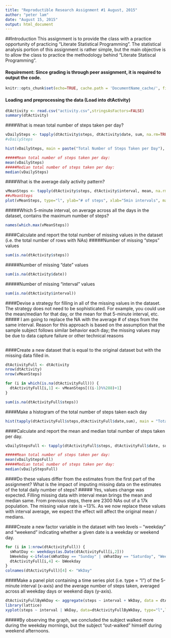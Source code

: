 ```yaml
---
title: "Reproductible Research Assignment #1 August, 2015"
author: "peter lam"
date: "August 15, 2015"
output: html_document
---
```


##Introduction
This assignment is to provide the class with a practice opportunity of practicing "Literate Statistical Programming".  The statistical analysis portion of this assignment is rather simple, but the main objective is to allow the class to practice the methodology behind "Literate Statiscal Programming".


#### Requirement: Since grading is through peer assignment, it is required to output the code.

```r
knitr::opts_chunk$set(echo=TRUE, cache.path = 'DocumentName_cache/', fig.path='figure/')
```

#### Loading and preprocessing the data (Load into dtActivity)

```r
dtActivity <- read.csv("activity.csv",stringsAsFactors=FALSE)
summary(dtActivity)
```

####What is mean total number of steps taken per day?
```r
vDailySteps <- tapply(dtActivity$steps, dtActivity$date, sum, na.rm=TRUE)
#vDailySteps

hist(vDailySteps, main = paste("Total Number of Steps Taken per Day"), xlab="Sum of Steps")

#####Mean total number of steps taken per day:
mean(vDailySteps)
#####Median total number of steps taken per day:
median(vDailySteps)

```

####What is the average daily activity pattern?
```r
vMeanSteps <- tapply(dtActivity$steps, dtActivity$interval, mean, na.rm=TRUE)
##vMeanSteps
plot(vMeanSteps, type="l", ylab="# of steps", xlab="5min intervals", main="Average Dailyt Activity Pattern")
```

#####Which 5-minute interval, on average across all the days in the dataset, contains the maximum number of steps?
```r
names(which.max(vMeanSteps))
```
####Calculate and report the total number of missing values in the dataset (i.e. the total number of rows with NAs)
#####Number of missing "steps" values
```r
sum(is.na(dtActivity$steps))
```
#####Number of missing "date" values
```r
sum(is.na(dtActivity$date))
```
#####Number of missing "interval" values
```r
sum(is.na(dtActivity$interval))
```


####Devise a strategy for filling in all of the missing values in the dataset. The strategy does not need to be sophisticated. For example, you could use the mean/median for that day, or the mean for that 5-minute interval, etc.
##### I am going to replace the NA with the average # of steps from the same interval.  Reason for this approach is based on the assumption that the sample subject follows similar behavior each day; the missing values may be due to data capture failure or other technical reasons
```r
```

####Create a new dataset that is equal to the original dataset but with the missing data filled in.
```r
dtActivityFull <- dtActivity
nrow(dtActivity)
nrow(vMeanSteps)

for (i in which(is.na(dtActivityFull))) {
  dtActivityFull[i,1] <- vMeanSteps[((i-1)%%288)+1]
}

sum(is.na(dtActivityFull$steps))
```

####Make a histogram of the total number of steps taken each day

```r
hist(tapply(dtActivityFull$steps,dtActivityFull$date,sum), main = "Total Number of Steps Taken Each Day", xlab="Steps")
```
####Calculate and report the mean and median total number of steps taken per day. 
```r
vDailyStepsFull <- tapply(dtActivityFull$steps, dtActivityFull$date, sum, na.rm=TRUE)

#####Mean total number of steps taken per day:
mean(vDailyStepsFull)
#####Median total number of steps taken per day:
median(vDailyStepsFull)
```

####Do these values differ from the estimates from the first part of the assignment? What is the impact of imputing missing data on the estimates of the total daily number of steps?
##### Yes, values change was expected.  Filling missing data with interval mean brings the mean and median same.  From previous steps, there are 2300 NAs out of a 17k population.  The missing value rate is ~13%.  As we now replace these values with interval average, we expect the effect will affect the original mean / medians.

####Create a new factor variable in the dataset with two levels – “weekday” and “weekend” indicating whether a given date is a weekday or weekend day.
```r
for (i in 1:nrow(dtActivityFull)) {
  sWhatDay <- weekdays(as.Date(dtActivityFull[i,2]))
  bWeekday <-ifelse(sWhatDay == "Sunday" | sWhatDay == "Saturday", "Weekend", "Weekday")
  dtActivityFull[i,4] <- bWeekday
}
colnames(dtActivityFull)[4] <- "WkDay"
```

####Make a panel plot containing a time series plot (i.e. type = "l") of the 5-minute interval (x-axis) and the average number of steps taken, averaged across all weekday days or weekend days (y-axis).

```r
dtActivityFullByWkDay <- aggregate(steps ~ interval + WkDay, data = dtActivityFull, FUN = "mean")
library(lattice)
xyplot(steps ~ interval | WkDay, data=dtActivityFullByWkDay, type="l",layout=c(1,2), xlab="5Min intervals", ylab="# of Steps", main="Avg Steps (Weekdays vs. Weekends)")

```


#####By observing the graph, we concluded the subject walked more during the weekday mornings, but the subject "out-walked" himself during weekend afternoons. 


